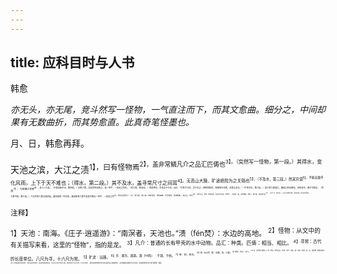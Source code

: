 ```yaml
---
---
---
```

title: 应科目时与人书
---



韩愈

*亦无头，亦无尾，竞斗然写一怪物，一气直注而下，而其文愈曲。细分之，中间却果有无数曲折，而其势愈直。此真奇笔怪墨也。*

月、日，韩愈再拜。

天池之滨，大江之渍<sup>1】，曰有怪物焉<sup>2】，盖非常鳞凡介之品汇匹俦也<sup>3】。（突然写一怪物，第一段。）其得水，变化风雨，上下于天不难也；（得水，第二段。）其不及水，盖寻常尺寸之间耳<sup>4】。无高山大陵、旷途绝险为之关隔也<sup>5】，（不及水，第三段。）然其穷涸<sup>6】，不能自致乎水<sup>7】，为摈獭之笑者<sup>8】，盖十八九矣。（不能自致乎水，第四段。）如有力者，哀其穷而运转之，盖一举手、一投足之劳也。（有力者，第五段。）然是物也，负其异于众也，且曰：“烂死于沙泥，吾宁乐之；若俯首帖耳，摇尾而乞怜者，非我之志也。”（不肯乞怜，第六段。）是以有力者遇之，熟视之若无睹也。其死其生，固不可知也。（有力者不知，第七段。）今又有有力者当其前矣，聊试仰首一鸣号焉，庸讵知有力者不哀其穷而忘一举手、一投足之劳<sup>9】，而转之清波乎？（又一有力者，第八段。奇奇怪怪，弯弯曲曲，历历落落，紧紧簇簇。）其哀之，命也<sup>10】；其不哀之，命也。知其在命，而且鸣号之者，亦命也！（又加此一段，自作数落，更妙。）
愈今者，实有类于是<sup>11】。（只用一句，结归自己。）是以忘其疏愚之罪，而有是说焉。阁下其亦怜察之。

<sup>注释】

<sup>1】天池：南海。《庄子·逍遥游》：“南溟者，天池也。”溃（fén焚）：水边的高地。
<sup>2】怪物：从文中的有关描写来看，这里的“怪物”，指的是龙。
<sup>3】凡介：普通的长有甲壳的水中动物。品汇：种类。匹俦：相当、相比。
<sup>4】寻常：古代的长度单位。八尺为寻，十六尺为常。
<sup>5】旷途：远路。
<sup>6】穷：困穷、困窘。涸（hé和）：干涸、干枯。
<sup>7】致：到、到达。
<sup>8】摈（bīn宾）猴：水獭。摈，小猴。
<sup>9】庸讵；何以、怎么。
<sup>10】其：指代有力量的人。命：命运、命中注定。1今者：如今、现在。类：类似、相同。是：这，指怪物。韩愈自德宗贞元二年起即赴长安求仕，但仕途并不顺利，先后四次参加考试，至贞元八年才中进士第。这封信作于贞元九年（公元793年），是在参加史部博学宏词考试前写给当朝权要的，当时韩愈尚未被授予正式官职，因此希望得到“有力者”的赞誉、推荐。